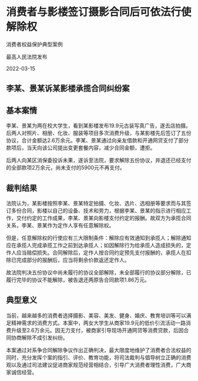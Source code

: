 # 消费者与影楼签订摄影合同后可依法行使解除权

消费者权益保护典型案例

最高人民法院发布

2022-03-15

  

## 李某、景某诉某影楼承揽合同纠纷案

## 基本案情

李某、景某为两在校大学生，看到某影楼发布19.9元古装写真广告，遂去店拍摄。后两人对照片、相册、化妆、服装等项目多次消费升级，与某影楼先后签订了五份协议，合计金额达2.6万余元。李某、景某通过向亲友借款和开通网贷支付了部分款项后，当天向该公司提出变更套餐内容，减少合同金额，遭拒。

后两人向某区消保委投诉未果，遂诉至法院，要求解除五份协议，并退还已经支付的全部款项2万余元，尚未支付的5900元不再支付。

## 裁判结果

法院认为，某影楼按照李某、景某特定拍摄、化妆、选片、选相册等要求而与其签订多份合同，影楼以自己的设备、技术和劳力，根据李某、景某的指示进行相应工作，交付约定的工作成果，李某、景某向影楼支付约定的报酬。故双方为承揽合同关系，李某、景某作为定作人享有任意解除权。

但是，任意解除权的行使应有三大限制条件：解除应有效通知到承揽人；解除通知应在承揽人完成承揽工作之前到达承揽人；如因解除行为给承揽人造成损失的，定作人应当赔偿损失。合同解除后，定作人按合同约定预先支付报酬的，承揽人在扣除已完成部分的报酬后，应当将剩余价款返还定作人。

故法院判决五份协议中尚未履行的协议全部解除，未全部履行的协议部分解除，已履行完毕的协议不能解除，被告退还两原告合同款项1.86万元。

## 典型意义

当前，越来越多的消费者选择摄影、美容、美发、健身、婚庆、教育培训等可以满足精神需求的消费方式。本案中，两女大学生从商家19.9元的低价引流活动一路消费升级至2.6万余元。因无力支付，被商家引导现场开通网贷等消费贷款，后因合同协商解除不成引发纠纷。

本案通过对系争合同解除争议作出正确判决，最大限度地维护了消费者合法权益的同时，充分发挥个案的指引、评价、教育功能，将司法裁判与倡导树立正确的消费观以及通过司法建议促进商家规范经营相结合，引导广大消费者理性消费，广大商家诚信经营。